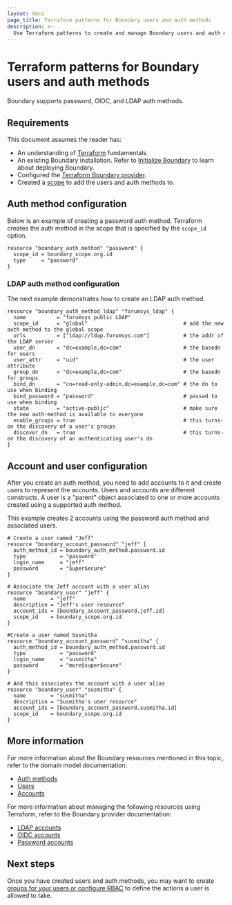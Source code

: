 ```yaml
---
layout: docs
page_title: Terraform patterns for Boundary users and auth methods
description: >-
  Use Terraform patterns to create and manage Boundary users and auth methods. Learn how to configure password and LDAP auth methods, add accounts, create users.
---
```


# Terraform patterns for Boundary users and auth methods

Boundary supports password, OIDC, and LDAP auth methods.

## Requirements

This document assumes the reader has:

- An understanding of [Terraform](/terraform/docs) fundamentals
- An existing Boundary installation. Refer to [Initialize Boundary](/boundary/docs/install-boundary/self-managed/initialize) to learn about deploying Boundary.
- Configured the [Terraform Boundary provider](/boundary/docs/install-boundary/terraform-patterns/#terraform-provider-configuration).
- Created a [scope](/boundary/docs/install-boundary/terraform-patterns/terraform-scopes) to add the users and auth methods to.

## Auth method configuration

Below is an example of creating a password auth method.  Terraform creates the auth method in the scope that is specified by the `scope_id` option.

```hcl
resource "boundary_auth_method" "password" {
  scope_id = boundary_scope.org.id
  type     = "password"
}
```

### LDAP auth method configuration

The next example demonstrates how to create an LDAP auth method.

```hcl
resource "boundary_auth_method_ldap" "forumsys_ldap" {
  name          = "forumsys public LDAP"
  scope_id      = "global"                               # add the new auth method to the global scope
  urls          = ["ldap://ldap.forumsys.com"]           # the addr of the LDAP server
  user_dn       = "dc=example,dc=com"                    # the basedn for users
  user_attr     = "uid"                                  # the user attribute
  group_dn      = "dc=example,dc=com"                    # the basedn for groups
  bind_dn       = "cn=read-only-admin,dc=example,dc=com" # the dn to use when binding
  bind_password = "password"                             # passwd to use when binding
  state         = "active-public"                        # make sure the new auth-method is available to everyone
  enable_groups = true                                   # this turns-on the discovery of a user's groups
  discover_dn   = true                                   # this turns-on the discovery of an authenticating user's dn
}
```

## Account and user configuration

After you create an auth method, you need to add accounts to it and create users to represent the accounts. Users and accounts are different constructs. A user is a "parent" object associated to one or more accounts created using a supported auth method.

This example creates 2 accounts using the password auth method and associated users.

```hcl
# Create a user named "Jeff"
resource "boundary_account_password" "jeff" {
  auth_method_id = boundary_auth_method.password.id
  type           = "password"
  login_name     = "jeff"
  password       = "$uper$ecure"
}

# Associate the Jeff account with a user alias
resource "boundary_user" "jeff" {
  name        = "jeff"
  description = "Jeff's user resource"
  account_ids = [boundary_account_password.jeff.id]
  scope_id    = boundary_scope.org.id
}

#Create a user named Susmitha
resource "boundary_account_password" "susmitha" {
  auth_method_id = boundary_auth_method.password.id
  type           = "password"
  login_name     = "susmitha"
  password       = "more$super$ecure"
}

# And this associates the account with a user alias
resource "boundary_user" "susmitha" {
  name        = "susmitha"
  description = "Susmitha's user resource"
  account_ids = [boundary_account_password.susmitha.id]
  scope_id    = boundary_scope.org.id
}
```

## More information

For more information about the Boundary resources mentioned in this topic, refer to the domain model documentation:
- [Auth methods](/boundary/docs/concepts/domain-model/auth-methods)
- [Users](/boundary/docs/concepts/domain-model/users)
- [Accounts](/boundary/docs/concepts/domain-model/accounts)

For more information about managing the following resources using Terraform, refer to the Boundary provider documentation:
- [LDAP accounts](https://registry.terraform.io/providers/hashicorp/boundary/latest/docs/resources/account_ldap/)
- [OIDC accounts](https://registry.terraform.io/providers/hashicorp/boundary/latest/docs/resources/account_oidc/)
- [Password accounts](https://registry.terraform.io/providers/hashicorp/boundary/latest/docs/resources/account_password/)

## Next steps

Once you have created users and auth methods, you may want to create [groups for your users or configure RBAC](/boundary/docs/install-boundary/terraform-patterns/terraform-groups-and-rbac) to define the actions a user is allowed to take.